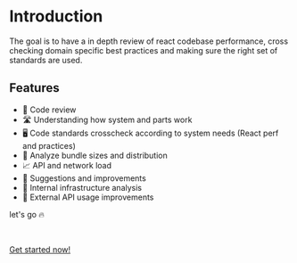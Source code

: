 # Introduction

The goal is to have a in depth review of react codebase performance, cross checking domain specific best practices
and making sure the right set of standards are used.


## Features

- 📝 Code review
- 🛣 Understanding how system and parts work
- 🖥 Code standards crosscheck according to system needs (React perf and practices)
- 📱 Analyze bundle sizes and distribution
- 📈 API and network load
- 📄 Suggestions and improvements
- 🚦 Internal infrastructure analysis
- 📲 External API usage improvements


let's go 🔥

<br />

[Get started now!](/getting-started)
